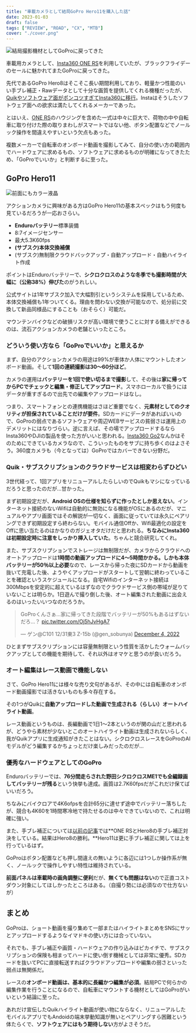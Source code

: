 ```yaml
---
title: "車載カメラとして結局GoPro Hero11を購入した話"
date: 2023-01-03
draft: false
tags: ["REVIEW", "ROAD", "CX", "MTB"]
cover: "./cover.png"
---
```


![結局撮影機材としてGoProに戻ってきた](./gopro11.jpg)

車載用カメラとして、[Insta360 ONE RS](https://amzn.to/3whWXcx)を利用していたが、ブラックフライデーのセールに魅かれてまたGoProに戻ってきた。

先代であるGoPro Hero8はそこそこ長い期間利用しており、軽量かつ性能のいい手ブレ補正・Rawデータとして十分な画質を提供してくれる機種だったが、[Quikやソフトウェア面がポンコツすぎてInsta360に移行](https://blog.gensobunya.net/post/2022/08/instaone_rs_review/)。Instaはそうしたソフトウェア面への欲求は満たしてくれるメーカーであった。

とはいえ、[ONE RS](https://amzn.to/3whWXcx)のハウジングを含めた一式は中々に巨大で、荷物の中や自転車に取り付けた際の取りまわしがスマートではない他、ボタン配置などでノールック操作を間違えやすいという欠点もあった。

複数メーカーで自転車のオンボード動画を撮影してみて、自分の使い方の範囲内でハードウェアに求めるもの、ソフトウェアに求めるものが明確になってきたため、「GoProでいいか」と判断するに至った。

## GoPro Hero11

![前面にもカラー液晶](./on_bike.jpg)

アクションカメラに興味がある方はGoPro Hero11の基本スペックはもう何度も見ているだろうが一応おさらい。

- **Enduroバッテリー**標準装備
- 8:7イメージセンサー
- 最大5.3K60fps
- **(サブスク)本体交換補償**
- (サブスク)無制限クラウドバックアップ・自動アップロード・自動ハイライト作成

ポイントはEnduroバッテリーで、**シクロクロスのような冬季でも撮影時間が大幅に（公称38%）伸びた**のがうれしい。

公式サイトは1年サブスク加入で大幅割引というシステムを採用しているため、本体交換補償も1年ついてくる。理由を問わない交換が可能なので、処分前に交換して新品同様品にすることも（おそらく）可能だ。

マウンテンバイクなどの破損リスクが高い環境で使うことに対する備えができるのは、流石アクションカメラの老舗といったところ。

<Amzn asin="B0B9H67NYT">

### どういう使い方なら「GoProでいいか」と思えるか

まず、自分のアクションカメラの用途は99%が車体か人体にマウントしたオンボード動画。そして**1回の連続撮影は30～60分ほど**。

カメラの運用は**バッテリーを1回で使い切るまで撮影**して、その後は**家に帰ってからPCでチェックと編集・修正してアップロード**。スマホローカルで扱うにはデータが重すぎるので出先での編集やアップロードはなし。

つまり、スマートフォンとの連携機能はさほど重要でなく、**元素材としてのクオリティが担保されていることだけが要件**。SDカードにデータがあればいいので、GoProの弱点であるソフトウェアや周辺WEBサービスの貧弱さは運用上のデメリットにはなりづらい。逆に言えば、その場でアップロードするならInsta360やDJIの製品を使った方がいいと思われる。[Insta360 Go2](https://amzn.to/3Vp14xa)なんかはそのためにできているカメラなので、こういったものをサブに持ち歩くのはよさそう。360度カメラも（今となっては）GoProではカバーできない分野だ。

### Quik・サブスクリプションのクラウドサービスは相変わらずひどい

3世代経って、1回アプリをリニューアルしたらしいのでQuikもマシになっているだろうと思ったのだが…甘かった。

まず初期設定だが、**Android OSの仕様を知らずに作ったとしか思えない**。インターネット接続のないWifiは自動的に無効になる機能がOSにあるのだが、マニュアルやアプリ画面ではその解説が一切なく、画面に従っていては永久にペアリングできず初期設定すら終わらない。モバイル通信Offか、Wifi最適化の設定をOffに思い当たるのはかなりのガジェオタだけだと思われる。**ちなみにInsta360は初期設定時に注意をしっかり挿入していた**。ちゃんと競合研究してくれ。

また、サブスクリプションでストレージは無制限だが、カメラからクラウドへのオートアップロードは**1時間の動画アップロードに4～5時間かかる。しかも本体バッテリーが50％以上必要**なので、レースから帰った夜にSDカードから動画を抜いて充電した後、ようやくアップロードがスタートして翌朝に終わっていることを確認というスケジュールになる。自宅Wifiのインターネット接続は300Mbpsを安定的に超えているはずなのでクラウドサービス側の帯域が足りていないことは明らか。1日遊んで撮り倒した後、オート編集された動画に出会えるのはいったいいつなのだろうか。

<blockquote class="twitter-tweet"><p lang="ja" dir="ltr">GoProくんさぁ…家に帰ってきた段階でバッテリーが50%もあるはずないだろ…？ <a href="https://t.co/Oj5hJvHgA7">pic.twitter.com/Oj5hJvHgA7</a></p>&mdash; ゲン@C101 12/31東3 Z-15b (@gen_sobunya) <a href="https://twitter.com/gen_sobunya/status/1599368364719501312?ref_src=twsrc%5Etfw">December 4, 2022</a></blockquote>

ひとまずサブスクリプションには容量無制限という性質を活かしたウォームバックアップとしての機能を期待して、それ以外はオマケと思うのが良いだろう。

### オート編集はレース動画で機能しない

さて、GoPro Hero11には様々な売り文句があるが、その中には自転車のオンボード動画撮影では活きないものも多々存在する。

その1つがQuikに**自動アップロードした動画で生成される（らしい）オートハイライト動画**。

レース動画というものは、長編動画で1日1～2本というのが関の山だと思われるが、どうやら素材が少ないとこのオートハイライト動画は生成されないらしく、我がQuikアプリに生成通知がきたことはない。シクロクロスレースをGoProのAIモデルがどう編集するかちょっとだけ楽しみだったのだが…

### 優秀なハードウェアとしてのGoPro

Enduroバッテリーでは、**76分間走らされた野田シクロクロスME1でも全編録画してバッテリーが残る**という快挙も達成。画質は2.7K60fpsだがこれだけ保てばいいだろう。

ちなみにバイクロアで4K6ofpsを合計65分に達せず途中でバッテリー落ちしたが、競合も4K60を1時間寒冷地で持たせるのは中々できていないので、これは明確に強い。

また、手ブレ補正については[以前の記事](https://blog.gensobunya.net/post/2022/08/instaone_rs_review/)では**ONE RSとHero8の手ブレ補正対決をしている。結果はHero8の勝利。**Hero11は更に手ブレ補正に関しては上を行っているはず。

<LinkBox url="https://blog.gensobunya.net/post/2022/08/instaone_rs_review/" />

GoProはボタン配置なども押し間違えの無いように各辺には1つしか操作系が無く、ノールックで操作しやすい特性は維持されている。

**前面パネルは車載時の画角調整に便利**だが、**無くても問題はない**ので正直コストダウン対象にしてほしかったところはある。（自撮り勢には必須なので仕方ないが）

## まとめ

GoProは、ショート動画を撮り集めて一部またはハイライトまとめをSNSにサッとアップロードするようなイマドキの使い方には合っていない。

それでも、手ブレ補正や画質・ハードウェアの作り込みはピカイチで、サブスクリプションの保険も相まってハードに使い倒す機械としては非常に優秀。SDカードを抜いてPCに直接転送すればクラウドアップロードや編集の弱さといった弱点は無関係だ。

レースの**オンボード動画は、基本的に長編かつ編集が必須**。結局PCで何らかの編集作業を行うことになるので、自転車にマウントする機材としてはGoProがいいという結論に至った。

あれだけ宣伝したQuikハイライト動画が使い物にならなく、リニューアルしたモバイルアプリでもAndoidの端末挙動知識が無いとペアリングすら困難という体たらくで、**ソフトウェアにはもう期待しない**方がよさそうだ。

